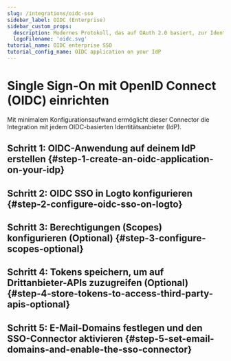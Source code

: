 ```yaml
---
slug: /integrations/oidc-sso
sidebar_label: OIDC (Enterprise)
sidebar_custom_props:
  description: Modernes Protokoll, das auf OAuth 2.0 basiert, zur Identitätsüberprüfung in Web- und mobilen Apps.
  logoFilename: 'oidc.svg'
tutorial_name: OIDC enterprise SSO
tutorial_config_name: OIDC application on your IdP
---
```




# Single Sign-On mit OpenID Connect (OIDC) einrichten

Mit minimalem Konfigurationsaufwand ermöglicht dieser Connector die Integration mit jedem OIDC-basierten Identitätsanbieter (IdP).

<GuideTip />

## Schritt 1: OIDC-Anwendung auf deinem IdP erstellen \{#step-1-create-an-oidc-application-on-your-idp}

<Step1 />

## Schritt 2: OIDC SSO in Logto konfigurieren \{#step-2-configure-oidc-sso-on-logto}

<Step2 />

## Schritt 3: Berechtigungen (Scopes) konfigurieren (Optional) \{#step-3-configure-scopes-optional}

<Step3 />

## Schritt 4: Tokens speichern, um auf Drittanbieter-APIs zuzugreifen (Optional) \{#step-4-store-tokens-to-access-third-party-apis-optional}

<Step4 />

## Schritt 5: E-Mail-Domains festlegen und den SSO-Connector aktivieren \{#step-5-set-email-domains-and-enable-the-sso-connector}

<Step5 />
